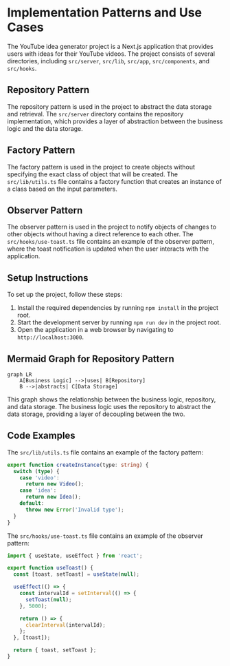 # Implementation Patterns and Use Cases
The YouTube idea generator project is a Next.js application that provides users with ideas for their YouTube videos. The project consists of several directories, including `src/server`, `src/lib`, `src/app`, `src/components`, and `src/hooks`.

## Repository Pattern
The repository pattern is used in the project to abstract the data storage and retrieval. The `src/server` directory contains the repository implementation, which provides a layer of abstraction between the business logic and the data storage.

## Factory Pattern
The factory pattern is used in the project to create objects without specifying the exact class of object that will be created. The `src/lib/utils.ts` file contains a factory function that creates an instance of a class based on the input parameters.

## Observer Pattern
The observer pattern is used in the project to notify objects of changes to other objects without having a direct reference to each other. The `src/hooks/use-toast.ts` file contains an example of the observer pattern, where the toast notification is updated when the user interacts with the application.

## Setup Instructions
To set up the project, follow these steps:
1. Install the required dependencies by running `npm install` in the project root.
2. Start the development server by running `npm run dev` in the project root.
3. Open the application in a web browser by navigating to `http://localhost:3000`.

## Mermaid Graph for Repository Pattern
```mermaid
graph LR
    A[Business Logic] -->|uses| B[Repository]
    B -->|abstracts| C[Data Storage]
```
This graph shows the relationship between the business logic, repository, and data storage. The business logic uses the repository to abstract the data storage, providing a layer of decoupling between the two.

## Code Examples
The `src/lib/utils.ts` file contains an example of the factory pattern:
```typescript
export function createInstance(type: string) {
  switch (type) {
    case 'video':
      return new Video();
    case 'idea':
      return new Idea();
    default:
      throw new Error('Invalid type');
  }
}
```
The `src/hooks/use-toast.ts` file contains an example of the observer pattern:
```typescript
import { useState, useEffect } from 'react';

export function useToast() {
  const [toast, setToast] = useState(null);

  useEffect(() => {
    const intervalId = setInterval(() => {
      setToast(null);
    }, 5000);

    return () => {
      clearInterval(intervalId);
    };
  }, [toast]);

  return { toast, setToast };
}
```